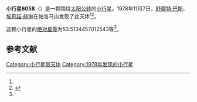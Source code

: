 {{Infobox planet
| bgcolour = #FFFFC0
| name = 6058
| symbol = 
| image = 
| caption = 
| discovery = yes
| discovery_ref = 
| discoverer = [[舒爾特·巴斯|舒爾特·巴斯]]、[[埃莉諾·赫琳|埃莉諾·赫琳]]
| discovery_site = [[帕洛马山|帕洛马山]] 
| discovered = 1978年11月7日
| designations = yes
| mp_name = 
| named_after = 
| alt_names = 1978 VL5/ 1974 OM / 1981 UF13
| mp_category = [[主带小行星|主带小行星]]
| orbit_ref = <ref name="a">[http://ssd.jpl.nasa.gov/sbdb.cgi?sstr=6058 6058] {{Wayback|url=http://ssd.jpl.nasa.gov/sbdb.cgi?sstr=6058 |date=20200820192703 }}，小行星數據庫瀏覽器（JPL Small-Body Database Browser）－[[美国国家航空航天局|美国国家航空航天局]]喷气推进实验室</ref>
| epoch = 2456400.5 (2013年4月18日更新)
| aphelion = {{convert|2.609934102689273|AU|km|3|abbr=on|lk=out}}
| perihelion = {{convert|1.84788566191442|AU|km|3|abbr=on}}
| semimajor = {{convert|2.228909882301846|AU|km|3|abbr=on}}
| eccentricity = 0.170946445
| period = 1215.450262 [[日|日]]<br />3.33[[儒略年|儒略年]]
| avg_speed = 
| inclination = 4.596877142391933
| asc_node = 265.766937430031
| mean_anomaly = 
| arg_peri = 53.5134457012543
| satellites = 
| physical_characteristics = yes
| dimensions = 
| mass = 
| density = 
| surface_grav = 
| escape_velocity = 
| sidereal_day = 
| axial_tilt = 
| pole_ecliptic_lat = 
| pole_ecliptic_lon = 
| albedo = 
| temperatures= 
| temp_name1 = 
| mean_temp_1 = 
| max_temp_1 = 
| temp_name2 = 
| max_temp_2 = 
| spectral_type = 
| abs_magnitude = 53.5134457012543
}}

'''小行星6058'''（{{lang-en|6058}}）是一颗围绕[[太阳|太阳]][[公转|公转]]的[[小行星|小行星]]。1978年11月7日，[[舒爾特·巴斯|舒爾特·巴斯]]、[[埃莉諾·赫琳|埃莉諾·赫琳]]在帕洛马山发现了此天体<ref name="a" /><ref>{{cite news|title=小行星列表|url=http://cfa-www.harvard.edu/iau/lists/NumberedMPs.txt|accessdate=2013-07-08|newspaper=哈佛大学|archive-date=2008-05-17|archive-url=https://web.archive.org/web/20080517010638/http://cfa-www.harvard.edu/iau/lists/NumberedMPs.txt|dead-url=no}}</ref>。

这颗小行星的[[绝对星等|绝对星等]]为53.5134457012543等<ref name="a" />。

==参考文献==
{{reflist}}
{{Minor Planet Number|[[小行星6057|小行星6057]]|[[小行星6059|小行星6059]]}}

{{小天体}}

[[Category:小行星带天体|Category:小行星带天体]]
[[Category:1978年发现的小行星|Category:1978年发现的小行星]]

{{asteroid-stub}}